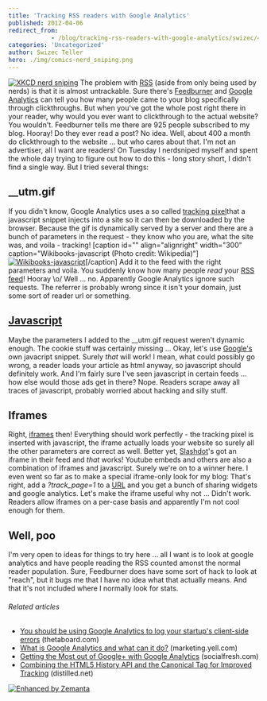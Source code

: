 ```yaml
---
title: 'Tracking RSS readers with Google Analytics'
published: 2012-04-06
redirect_from: 
            - /blog/tracking-rss-readers-with-google-analytics/swizec/4130
categories: 'Uncategorized'
author: Swizec Teller
hero: ./img/comics-nerd_sniping.png
---
```

[![XKCD nerd sniping](./img/comics-nerd_sniping.png "XKCD nerd sniping")](http://xkcd.com) The problem with [RSS](http://en.wikipedia.org/wiki/RSS "RSS") (aside from only being used by nerds) is that it is almost untrackable. Sure there's [Feedburner](http://www.feedburner.com/ "FeedBurner") and [Google Analytics](http://www.google.com/analytics "Google Analytics") can tell you how many people came to your blog specifically through clickthroughs. But when you've got the whole post right there in your reader, why would you ever want to clickthrough to the actual website? You wouldn't. Feedburner tells me there are 925 people subscribed to my blog. Hooray! Do they ever read a post? No idea. Well, about 400 a month do clickthrough to the website ... but who cares about that. I'm not an advertiser, all I want are readers! On Tuesday I nerdsniped myself and spent the whole day trying to figure out how to do this - long story short, I didn't find a single way. But I tried several things:

## \_\_utm.gif

If you didn't know, Google Analytics uses a so called [tracking pixel](http://en.wikipedia.org/wiki/Web_bug "Web bug")that a javascript snippet injects into a site so it can then be downloaded by the browser. Because the gif is dynamically served by a server and there are a bunch of parameters in the request - they know who you are, what the site was, and voila - tracking! \[caption id="" align="alignright" width="300" caption="Wikibooks-javascript (Photo credit: Wikipedia)"][![Wikibooks-javascript](http://upload.wikimedia.org/wikipedia/commons/thumb/8/80/Wikibooks-javascript.png/300px-Wikibooks-javascript.png "Wikibooks-javascript")](http://commons.wikipedia.org/wiki/File:Wikibooks-javascript.png)\[/caption] Add it to the feed with the right parameters and voila. You suddenly know how many people _read_ your [RSS feed](http://en.wikipedia.org/wiki/RSS "RSS")! Hooray \\o/ Well ... no. Apparently Google Analytics ignore such requests. The referrer is probably wrong since it isn't your domain, just some sort of reader url or something.

## [Javascript](http://en.wikipedia.org/wiki/JavaScript "JavaScript")

Maybe the parameters I added to the \_\_utm.gif request weren't dynamic enough. The cookie stuff was certainly missing ... Okay, let's use [Google's](http://google.com "Google") own javacript snippet. Surely _that_ will work! I mean, what could possibly go wrong, a reader loads your article as html anyway, so javascript should definitely work. And I'm fairly sure I've seen javascript in certain feeds ... how else would those ads get in there? Nope. Readers scrape away all traces of javascript, probably worried about hacking and silly stuff.

## Iframes

Right, [iframes](http://en.wikipedia.org/wiki/HTML_element "HTML element") then! Everything should work perfectly - the tracking pixel is inserted with javascript, the iframe actually loads your website so surely all the other parameters are correct as well. Better yet, [Slashdot](http://slashdot.org/ "Slashdot")'s got an iframe in their feed and _that_ works! Youtube embeds and others are also a combination of iframes and javascript. Surely we're on to a winner here. I even went so far as to make a special iframe-only look for my blog:  That's right, add a _?track_page=1_ to a [URL](http://en.wikipedia.org/wiki/Uniform_Resource_Locator "Uniform Resource Locator") and you get a bunch of sharing widgets and google analytics. Let's make the iframe useful why not ... Didn't work. Readers allow iframes on a per-case basis and apparently I'm not cool enough for them.

## Well, poo

I'm very open to ideas for things to try here ... all I want is to look at google analytics and have people reading the RSS counted amonst the normal reader population. Sure, Feedburner does have some sort of hack to look at "reach", but it bugs me that I have no idea what that actually means. And that it's not included where I normally look for stats.

###### Related articles

- [You should be using Google Analytics to log your startup's client-side errors](http://www.thetaboard.com/blog/client-side-error-logging-with-google-analytics?r=378) (thetaboard.com)
- [What is Google Analytics and what can it do?](http://marketing.yell.com/web-design/what-is-google-analytics-and-what-can-it-do/) (marketing.yell.com)
- [Getting the Most out of Google+ with Google Analytics](http://socialfresh.com/google-plus-google-analytics/) (socialfresh.com)
- [Combining the HTML5 History API and the Canonical Tag for Improved Tracking](http://www.distilled.net/blog/seo/combining-the-html5-history-api-and-the-canonical-tag-for-improved-tracking/) (distilled.net)

[![Enhanced by Zemanta](http://img.zemanta.com/zemified_e.png?x-id=d8d70dfa-fcc1-441e-9c80-25b7125a9323)](http://www.zemanta.com/ "Enhanced by Zemanta")